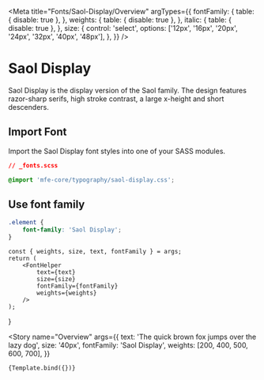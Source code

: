 
<Meta
    title="Fonts/Saol-Display/Overview"
    argTypes={{
        fontFamily: {
            table: { disable: true },
        },
        weights: {
            table: { disable: true },
        },
        italic: {
            table: { disable: true },
        },
        size: {
            control: 'select',
            options: ['12px', '16px', '20px', '24px', '32px', '40px', '48px'],
        },
    }}
/>

# Saol Display

Saol Display is the display version of the Saol family.
The design features razor-sharp serifs, high stroke contrast,
a large x-height and short descenders.

## Import Font

Import the Saol Display font styles into one of your SASS modules.

```css
// _fonts.scss

@import 'mfe-core/typography/saol-display.css';
```

## Use font family

```css
.element {
    font-family: 'Saol Display';
}
```

    const { weights, size, text, fontFamily } = args;
    return (
        <FontHelper
            text={text}
            size={size}
            fontFamily={fontFamily}
            weights={weights}
        />
    );
}

<Story
    name="Overview"
    args={{
        text: 'The quick brown fox jumps over the lazy dog',
        size: '40px',
        fontFamily: 'Saol Display',
        weights: [200, 400, 500, 600, 700],
    }}
>
    {Template.bind({})}
</Story>
